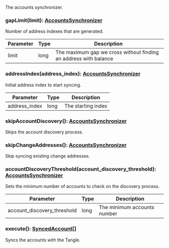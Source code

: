 The accounts synchronizer.

### gapLimit(limit): [AccountsSynchronizer](#accountssynchronizer)

Number of address indexes that are generated.

| Parameter | Type | Description                                                      |
| --------- | ---- | ---------------------------------------------------------------- |
| limit     | long | The maximum gap we cross without finding an address with balance |

### addressIndex(address_index): [AccountsSynchronizer](#accountssynchronizer)

Initial address index to start syncing.

| Parameter     | Type | Description        |
| ------------- | ---- | ------------------ |
| address_index | long | The starting index |

### skipAccountDiscovery(): [AccountsSynchronizer](#accountssynchronizer)

Skips the account discovery process.

### skipChangeAddresses(): [AccountsSynchronizer](#accountssynchronizer)

Skip syncing existing change addresses.

### accountDiscoveryThreshold(account_discovery_threshold): [AccountsSynchronizer](#accountssynchronizer)

Sets the minimum number of accounts to check on the discovery process.

| Parameter                   | Type | Description                 |
| --------------------------- | ---- | --------------------------- |
| account_discovery_threshold | long | The minimum accounts number |

### execute(): [SyncedAccount[]](#syncedaccount)

Syncs the accounts with the Tangle.
